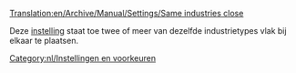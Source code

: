 [[Translation:en/Archive/Manual/Settings/Same industries close]]


Deze [[nl/geavanceerde instellingen/Economie#Industrieën_van_hetzelfde_type_vlak_bij_elkaar_bouwen_toestaan|instelling]] staat toe twee of meer van dezelfde industrietypes vlak bij elkaar te plaatsen.

[[Category:nl/Instellingen en voorkeuren]]
{{nl/Aanzet}}